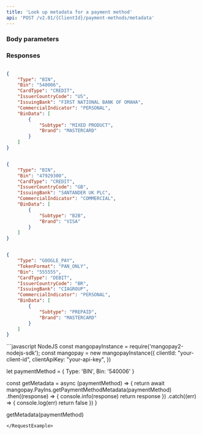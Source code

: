 ```yaml
---
title: 'Look up metadata for a payment method'  
api: 'POST /v2.01/{ClientId}/payment-methods/metadata'  
---
```


  

### Body parameters  

<Type3 />  

<Bin1 />  

<Token />  

### Responses  

<AccordionGroup><Accordion title="200 - BIN - 6 digits">  

<Type12Response />  

<Bin1Response />  

<CardType2Response />  

<IssuerCountryCodeResponse />  

<IssuingBankResponse />  

<CommercialIndicatorResponse />  

<BinDataResponse /></Accordion><Accordion title="200 - BIN - 8 digits">  

<Type12Response />  

<Bin1Response />  

<CardType2Response />  

<IssuerCountryCodeResponse />  

<IssuingBankResponse />  

<CommercialIndicatorResponse />  

<BinDataResponse /></Accordion><Accordion title="200 - Google Pay">  

<Type12Response />  

<TokenFormatResponse />  

<Bin1Response />  

<CardType2Response />  

<IssuerCountryCodeResponse />  

<IssuingBankResponse />  

<CommercialIndicatorResponse />  

<BinDataResponse /></Accordion></AccordionGroup>  

<ResponseExample>  

```json 200 - BIN - 6 digits  

{
    "Type": "BIN",
    "Bin": "540006",
    "CardType": "CREDIT",
    "IssuerCountryCode": "US",
    "IssuingBank": "FIRST NATIONAL BANK OF OMAHA",
    "CommercialIndicator": "PERSONAL",
    "BinData": [
        {
            "Subtype": "MIXED PRODUCT",
            "Brand": "MASTERCARD"
        }
    ]
}  
 ```  

```json 200 - BIN - 8 digits  

{
    "Type": "BIN",
    "Bin": "47929300",
    "CardType": "CREDIT",
    "IssuerCountryCode": "GB",
    "IssuingBank": "SANTANDER UK PLC",
    "CommercialIndicator": "COMMERCIAL",
    "BinData": [
        {
            "Subtype": "B2B",
            "Brand": "VISA"
        }
    ]
}  
 ```  

```json 200 - Google Pay  

{
    "Type": "GOOGLE_PAY",
    "TokenFormat": "PAN_ONLY",
    "Bin": "555555",
    "CardType": "DEBIT",
    "IssuerCountryCode": "BR",
    "IssuingBank": "CIAGROUP",
    "CommercialIndicator": "PERSONAL",
    "BinData": [
        {
            "Subtype": "PREPAID",
            "Brand": "MASTERCARD"
        }
    ]
}  
 ```  

</ResponseExample>

<RequestExample>
```javascript NodeJS 
const mangopayInstance = require('mangopay2-nodejs-sdk');
const mangopay = new mangopayInstance({
    clientId: "your-client-id",
    clientApiKey: "your-api-key",
})

let paymentMethod = {
  Type: 'BIN',
  Bin: '540006'
}

const getMetadata = async (paymentMethod) => {
  return await mangopay.PayIns.getPaymentMethodMetadata(paymentMethod)
    .then((response) => {
      console.info(response)
      return response
    })
    .catch((err) => {
      console.log(err)
      return false
    })
}

getMetadata(paymentMethod)
```
</RequestExample>